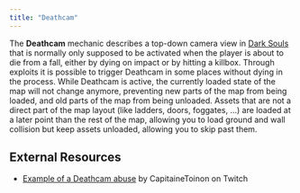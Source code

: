 ```yaml
---
title: "Deathcam"
---
```


The **Deathcam** mechanic describes a top-down camera view in [Dark Souls](/darksouls) that is normally only supposed to be activated when the player is about to die from a fall, either by dying on impact or by hitting a killbox. Through exploits it is possible to trigger Deathcam in some places without dying in the process. While Deathcam is active, the currently loaded state of the map will not change anymore, preventing new parts of the map from being loaded, and old parts of the map from being unloaded. Assets that are not a direct part of the map layout (like ladders, doors, foggates, ...) are loaded at a later point than the rest of the map, allowing you to load ground and wall collision but keep assets unloaded, allowing you to skip past them.

## External Resources

- [Example of a Deathcam abuse](https://www.twitch.tv/capitainetoinon/v/105585571) by CapitaineToinon on Twitch
